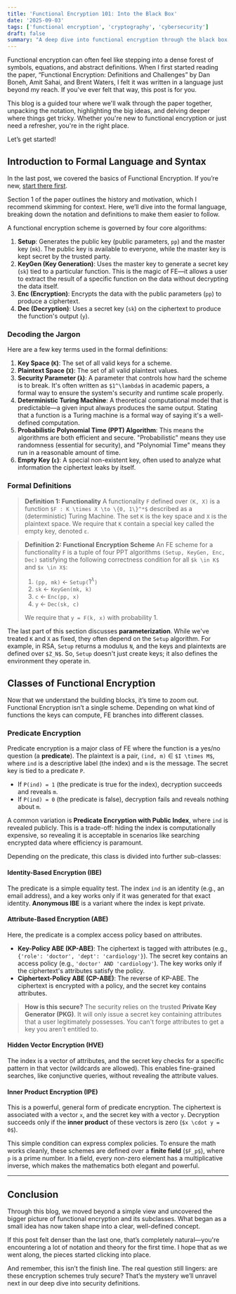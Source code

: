 ```yaml
---
title: 'Functional Encryption 101: Into the Black Box'
date: '2025-09-03'
tags: ['functional encryption', 'cryptography', 'cybersecurity']
draft: false
summary: "A deep dive into functional encryption through the black box lens, explaining how it enables secure computations on encrypted data."
---
```


Functional encryption can often feel like stepping into a dense forest of symbols, equations, and abstract definitions. When I first started reading the paper, “Functional Encryption: Definitions and Challenges” by Dan Boneh, Amit Sahai, and Brent Waters, I felt it was written in a language just beyond my reach. If you've ever felt that way, this post is for you.

This blog is a guided tour where we'll walk through the paper together, unpacking the notation, highlighting the big ideas, and delving deeper where things get tricky. Whether you're new to functional encryption or just need a refresher, you're in the right place.

Let’s get started!

## Introduction to Formal Language and Syntax

In the last post, we covered the basics of Functional Encryption. If you’re new, [start there first](./path-to-your-previous-post).

Section 1 of the paper outlines the history and motivation, which I recommend skimming for context. Here, we’ll dive into the formal language, breaking down the notation and definitions to make them easier to follow.

A functional encryption scheme is governed by four core algorithms:

1.  **Setup**: Generates the public key (public parameters, `pp`) and the master key (`mk`). The public key is available to everyone, while the master key is kept secret by the trusted party.
2.  **KeyGen (Key Generation)**: Uses the master key to generate a secret key (`sk`) tied to a particular function. This is the magic of FE—it allows a user to extract the result of a specific function on the data without decrypting the data itself.
3.  **Enc (Encryption)**: Encrypts the data with the public parameters (`pp`) to produce a ciphertext.
4.  **Dec (Decryption)**: Uses a secret key (`sk`) on the ciphertext to produce the function's output (`y`).

### Decoding the Jargon

Here are a few key terms used in the formal definitions:

1.  **Key Space (`K`)**: The set of all valid keys for a scheme.
2.  **Plaintext Space (`X`)**: The set of all valid plaintext values.
3.  **Security Parameter (`λ`)**: A parameter that controls how hard the scheme is to break. It's often written as `$1^\lambda$` in academic papers, a formal way to ensure the system's security and runtime scale properly.
4.  **Deterministic Turing Machine**: A theoretical computational model that is predictable—a given input always produces the same output. Stating that a function is a Turing machine is a formal way of saying it's a well-defined computation.
5.  **Probabilistic Polynomial Time (PPT) Algorithm**: This means the algorithms are both efficient and secure. "Probabilistic" means they use randomness (essential for security), and "Polynomial Time" means they run in a reasonable amount of time.
6.  **Empty Key (`ε`)**: A special non-existent key, often used to analyze what information the ciphertext leaks by itself.

### Formal Definitions

> **Definition 1: Functionality**
> A functionality `F` defined over `(K, X)` is a function `$F : K \times X \to \{0, 1\}^*$` described as a (deterministic) Turing Machine. The set `K` is the key space and `X` is the plaintext space. We require that `K` contain a special key called the empty key, denoted `ε`.

> **Definition 2: Functional Encryption Scheme**
> An FE scheme for a functionality `F` is a tuple of four PPT algorithms `(Setup, KeyGen, Enc, Dec)` satisfying the following correctness condition for all `$k \in K$` and `$x \in X$`:
> 1.  `(pp, mk)` $\leftarrow$ `Setup(`$1^\lambda$`)`
> 2.  `sk` $\leftarrow$ `KeyGen(mk, k)`
> 3.  `c` $\leftarrow$ `Enc(pp, x)`
> 4.  `y` $\leftarrow$ `Dec(sk, c)`
>
> We require that `y = F(k, x)` with probability 1.

The last part of this section discusses **parameterization**. While we've treated `K` and `X` as fixed, they often depend on the `Setup` algorithm. For example, in RSA, `Setup` returns a modulus `N`, and the keys and plaintexts are defined over `$Z_N$`. So, `Setup` doesn't just create keys; it also defines the environment they operate in.

## Classes of Functional Encryption

Now that we understand the building blocks, it’s time to zoom out. Functional Encryption isn’t a single scheme. Depending on what kind of functions the keys can compute, FE branches into different classes.

### Predicate Encryption

Predicate encryption is a major class of FE where the function is a yes/no question (a **predicate**). The plaintext is a pair, `(ind, m)` $\in$ `$I \times M$`, where `ind` is a descriptive label (the index) and `m` is the message. The secret key is tied to a predicate `P`.

-   If `P(ind) = 1` (the predicate is true for the index), decryption succeeds and reveals `m`.
-   If `P(ind) = 0` (the predicate is false), decryption fails and reveals nothing about `m`.

A common variation is **Predicate Encryption with Public Index**, where `ind` is revealed publicly. This is a trade-off: hiding the index is computationally expensive, so revealing it is acceptable in scenarios like searching encrypted data where efficiency is paramount.

Depending on the predicate, this class is divided into further sub-classes:

#### Identity-Based Encryption (IBE)

The predicate is a simple equality test. The index `ind` is an identity (e.g., an email address), and a key works only if it was generated for that exact identity. **Anonymous IBE** is a variant where the index is kept private.

#### Attribute-Based Encryption (ABE)

Here, the predicate is a complex access policy based on attributes.

* **Key-Policy ABE (KP-ABE)**: The ciphertext is tagged with attributes (e.g., `{'role': 'doctor', 'dept': 'cardiology'}`). The secret key contains an access policy (e.g., `'doctor' AND 'cardiology'`). The key works only if the ciphertext's attributes satisfy the policy.
* **Ciphertext-Policy ABE (CP-ABE)**: The reverse of KP-ABE. The ciphertext is encrypted with a policy, and the secret key contains attributes.

> **How is this secure?** The security relies on the trusted **Private Key Generator (PKG)**. It will only issue a secret key containing attributes that a user legitimately possesses. You can't forge attributes to get a key you aren't entitled to.

#### Hidden Vector Encryption (HVE)

The index is a vector of attributes, and the secret key checks for a specific pattern in that vector (wildcards are allowed). This enables fine-grained searches, like conjunctive queries, without revealing the attribute values.

#### Inner Product Encryption (IPE)

This is a powerful, general form of predicate encryption. The ciphertext is associated with a vector `x`, and the secret key with a vector `y`. Decryption succeeds only if the **inner product** of these vectors is zero (`$x \cdot y = 0$`).

This simple condition can express complex policies. To ensure the math works cleanly, these schemes are defined over a **finite field** (`$F_p$`), where `p` is a prime number. In a field, every non-zero element has a multiplicative inverse, which makes the mathematics both elegant and powerful.

---

## Conclusion

Through this blog, we moved beyond a simple view and uncovered the bigger picture of functional encryption and its subclasses. What began as a small idea has now taken shape into a clear, well-defined concept.

If this post felt denser than the last one, that’s completely natural—you're encountering a lot of notation and theory for the first time. I hope that as we went along, the pieces started clicking into place.

And remember, this isn’t the finish line. The real question still lingers: are these encryption schemes truly secure? That’s the mystery we’ll unravel next in our deep dive into security definitions.